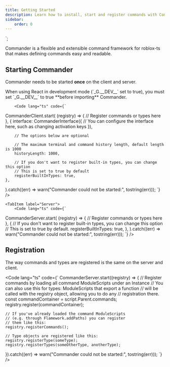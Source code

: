 ```yaml
---
title: Getting Started
description: Learn how to install, start and register commands with Commander
sidebar:
    order: 0
---
```



`;

Commander is a flexible and extensible command framework for roblox-ts that
makes defining commands easy and readable.

<Card title="Installation" icon="rocket">
	<Install />
</Card>

## Starting Commander

Commander needs to be started **once** on the client and server.

<Tabs>
    <TabItem label="Client">
        <Aside type="caution" title="Usage with React">
            When using React in development mode (`_G.__DEV__` set to true),
            you must set `_G.__DEV__` to true **before importing** Commander.
        </Aside>

        <Code lang="ts" code={`
CommanderClient.start(
    (registry) => {
        // Register commands or types here
    },
    {
        interface: CommanderInterface({
            // You can configure the interface here, such as changing activation keys
        }),

        // The options below are optional

        // The maximum terminal and command history length, default length is 1000
        historyLength: 1000,

        // If you don't want to register built-in types, you can change this option
        // This is set to true by default
        registerBuiltInTypes: true,
    },
).catch((err) => warn("Commander could not be started:", tostring(err)));
        `} />
    </TabItem>

    <TabItem label="Server">
        <Code lang="ts" code={`
CommanderServer.start(
    (registry) => {
        // Register commands or types here
    },
    {
        // If you don't want to register built-in types, you can change this option
        // This is set to true by default.
        registerBuiltInTypes: true,
    },
).catch((err) => warn("Commander could not be started:", tostring(err)));
        `} />
    </TabItem>
</Tabs>


## Registration

The way commands and types are registered is the same on the server and client.

<Code lang="ts" code={`
CommanderServer.start((registry) => {
    // Register commands by loading all command ModuleScripts under an Instance
    // You can also use this for types: ModuleScripts that export a function
    // will be called with the registry object, allowing you to do any
    // registration there.
    const commandContainer = script.Parent.commands;
    registry.register(commandContainer);

    // If you've already loaded the command ModuleScripts
    // (e.g. through Flamework.addPaths) you can register
    // them like this:
    registry.registerCommands();

    // Type objects are registered like this:
    registry.registerType(someType);
    registry.registerTypes(someOtherType, anotherType);
}).catch((err) => warn("Commander could not be started:", tostring(err)));
`} />